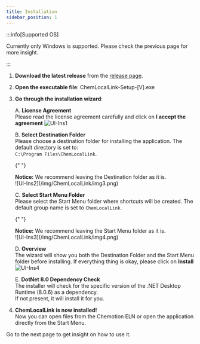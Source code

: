 ```yaml
---
title: Installation
sidebar_position: 1
---
```


:::info[Supported OS]

Currently only Windows is supported. Please check the previous page for more insight.

:::

1. **Download the latest release** from the [release page](https://github.com/Chemotion/ChemLocalLink/releases/latest).

2. **Open the executable file**: ChemLocalLink-Setup-[V].exe

3. **Go through the installation wizard**:

   A. **License Agreement**  
    Please read the license agreement carefully and click on **I accept the agreement**
   ![UI-Ins1](/img/ChemLocalLink/img2.png)

   B. **Select Destination Folder**  
    Please choose a destination folder for installing the application. The default directory is set to:  
    `C:\Program Files\ChemLocalLink`.

   {" "}

   <div
     style={{
       display: "flex",
       alignItems: "center",
       padding: "8px",
       fontSize: "15px",
       boxShadow: "0 2px 5px rgba(0, 0, 0, 0.1)",
       backgroundColor: "#f5f7fa",
       borderLeft: "4px solid #007acc",
       borderRadius: "5px",
     }}
   >
     <strong style={{ marginRight: "10px", color: "#007acc" }}>Notice:</strong>
     <span>We recommend leaving the Destination folder as it is.</span>
   </div>
   ![UI-Ins2](/img/ChemLocalLink/img3.png)

   C. **Select Start Menu Folder**  
    Please select the Start Menu folder where shortcuts will be created. The default group name is set to `ChemLocalLink`.

   {" "}

   <div
     style={{
       display: "flex",
       alignItems: "center",
       padding: "8px",
       fontSize: "15px",
       boxShadow: "0 2px 5px rgba(0, 0, 0, 0.1)",
       backgroundColor: "#f5f7fa",
       borderLeft: "4px solid #007acc",
       borderRadius: "5px",
     }}
   >
     <strong style={{ marginRight: "10px", color: "#007acc" }}>Notice:</strong>
     <span>We recommend leaving the Start Menu folder as it is.</span>
   </div>
   ![UI-Ins3](/img/ChemLocalLink/img4.png)

   D. **Overview**  
    The wizard will show you both the Destination Folder and the Start Menu folder before installing. If everything thing is okay, please click on **Install**  
    ![UI-Ins4](/img/ChemLocalLink/img5.png)

   E. **DotNet 8.0 Dependency Check**  
    The installer will check for the specific version of the .NET Desktop Runtime (8.0.6) as a dependency.  
    If not present, it will install it for you.

4. **ChemLocalLink is now installed!**  
   Now you can open files from the Chemotion ELN or open the application directly from the Start Menu.

Go to the next page to get insight on how to use it.
